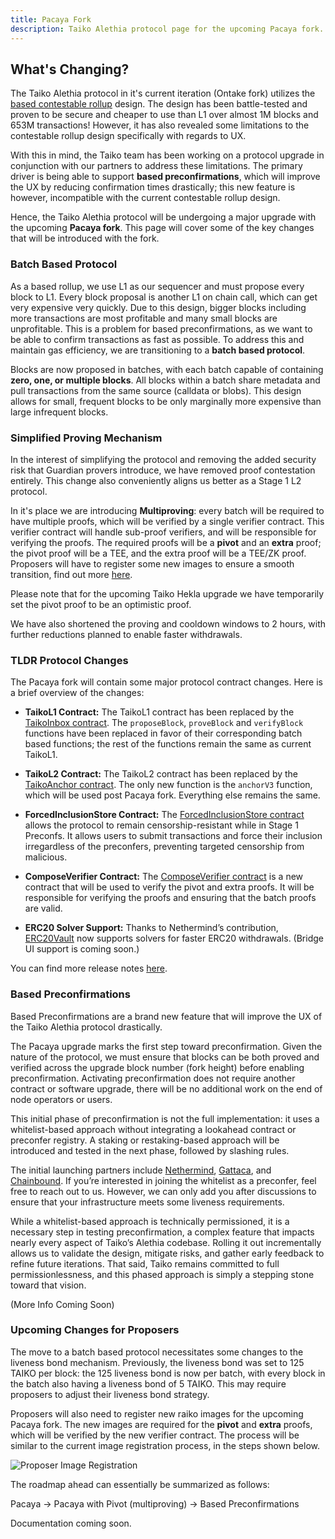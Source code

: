 ```yaml
---
title: Pacaya Fork
description: Taiko Alethia protocol page for the upcoming Pacaya fork.
---
```


## What's Changing?

The Taiko Alethia protocol in it's current iteration (Ontake fork) utilizes the [based contestable rollup](/taiko-alethia-protocol/protocol-design/contestable-rollup) design. The design has been battle-tested and proven to be secure and cheaper to use than L1 over almost 1M blocks and 653M transactions! However, it has also revealed some limitations to the contestable rollup design specifically with regards to UX.

With this in mind, the Taiko team has been working on a protocol upgrade in conjunction with our partners to address these limitations. The primary driver is being able to support **based preconfirmations**, which will improve the UX by reducing confirmation times drastically; this new feature is however, incompatible with the current contestable rollup design.

Hence, the Taiko Alethia protocol will be undergoing a major upgrade with the upcoming **Pacaya fork**. This page will cover some of the key changes that will be introduced with the fork.

### Batch Based Protocol

As a based rollup, we use L1 as our sequencer and must propose every block to L1. Every block proposal is another L1 on chain call, which can get very expensive very quickly. Due to this design, bigger blocks including more transactions are most profitable and many small blocks are unprofitable. This is a problem for based preconfirmations, as we want to be able to confirm transactions as fast as possible. To address this and maintain gas efficiency, we are transitioning to a **batch based protocol**.

Blocks are now proposed in batches, with each batch capable of containing **zero, one, or multiple blocks**. All blocks within a batch share metadata and pull transactions from the same source (calldata or blobs). This design allows for small, frequent blocks to be only marginally more expensive than large infrequent blocks.

### Simplified Proving Mechanism

In the interest of simplifying the protocol and removing the added security risk that Guardian provers introduce, we have removed proof contestation entirely. This change also conveniently aligns us better as a Stage 1 L2 protocol.

In it's place we are introducing **Multiproving**: every batch will be required to have multiple proofs, which will be verified by a single verifier contract. This verifier contract will handle sub-proof verifiers, and will be responsible for verifying the proofs. The required proofs will be a **pivot** and an **extra** proof; the pivot proof will be a TEE, and the extra proof will be a TEE/ZK proof. Proposers will have to register some new images to ensure a smooth transition, find out more [here](/taiko-alethia-protocol/pacaya-fork/#upcoming-changes-for-proposers).

Please note that for the upcoming Taiko Hekla upgrade we have temporarily set the pivot proof to be an optimistic proof.

We have also shortened the proving and cooldown windows to 2 hours, with further reductions planned to enable faster withdrawals.

### TLDR Protocol Changes

The Pacaya fork will contain some major protocol contract changes. Here is a brief overview of the changes:

- **TaikoL1 Contract:** The TaikoL1 contract has been replaced by the [TaikoInbox contract](https://github.com/taikoxyz/taiko-mono/blob/taiko-alethia-protocol-v2.2.0/packages/protocol/contracts/layer1/based/TaikoInbox.sol). The `proposeBlock`, `proveBlock` and `verifyBlock` functions have been replaced in favor of their corresponding batch based functions; the rest of the functions remain the same as current TaikoL1.

- **TaikoL2 Contract:** The TaikoL2 contract has been replaced by the [TaikoAnchor contract](https://github.com/taikoxyz/taiko-mono/blob/taiko-alethia-protocol-v2.2.0/packages/protocol/contracts/layer2/based/TaikoAnchor.sol). The only new function is the `anchorV3` function, which will be used post Pacaya fork. Everything else remains the same.

- **ForcedInclusionStore Contract:** The [ForcedInclusionStore contract](https://github.com/taikoxyz/taiko-mono/blob/taiko-alethia-protocol-v2.2.0/packages/protocol/contracts/layer1/forced-inclusion/ForcedInclusionStore.sol) allows the protocol to remain censorship-resistant while in Stage 1 Preconfs. It allows users to submit transactions and force their inclusion irregardless of the preconfers, preventing targeted censorship from malicious.

- **ComposeVerifier Contract:** The [ComposeVerifier contract](https://github.com/taikoxyz/taiko-mono/blob/taiko-alethia-protocol-v2.2.0/packages/protocol/contracts/layer1/verifiers/compose/ComposeVerifier.sol) is a new contract that will be used to verify the pivot and extra proofs. It will be responsible for verifying the proofs and ensuring that the batch proofs are valid.

- **ERC20 Solver Support:** Thanks to Nethermind’s contribution, [ERC20Vault](https://github.com/taikoxyz/taiko-mono/blob/taiko-alethia-protocol-v2.2.0/packages/protocol/contracts/shared/tokenvault/ERC20Vault.sol) now supports solvers for faster ERC20 withdrawals. (Bridge UI support is coming soon.)

You can find more release notes [here](https://github.com/taikoxyz/taiko-mono/releases/tag/taiko-alethia-protocol-v2.2.0).

### Based Preconfirmations

Based Preconfirmations are a brand new feature that will improve the UX of the Taiko Alethia protocol drastically.

The Pacaya upgrade marks the first step toward preconfirmation. Given the nature of the protocol, we must ensure that blocks can be both proved and verified across the upgrade block number (fork height) before enabling preconfirmation. Activating preconfirmation does not require another contract or software upgrade, there will be no additional work on the end of node operators or users.

This initial phase of preconfirmation is not the full implementation: it uses a whitelist-based approach without integrating a lookahead contract or preconfer registry. A staking or restaking-based approach will be introduced and tested in the next phase, followed by slashing rules.

The initial launching partners include [Nethermind](https://www.nethermind.io), [Gattaca](https://gattaca.com), and [Chainbound](https://chainbound.io). If you’re interested in joining the whitelist as a preconfer, feel free to reach out to us. However, we can only add you after discussions to ensure that your infrastructure meets some liveness requirements.

While a whitelist-based approach is technically permissioned, it is a necessary step in testing preconfirmation, a complex feature that impacts nearly every aspect of Taiko’s Alethia codebase. Rolling it out incrementally allows us to validate the design, mitigate risks, and gather early feedback to refine future iterations. That said, Taiko remains committed to full permissionlessness, and this phased approach is simply a stepping stone toward that vision.

(More Info Coming Soon)

### Upcoming Changes for Proposers

The move to a batch based protocol necessitates some changes to the liveness bond mechanism. Previously, the liveness bond was set to 125 TAIKO per block: the 125 liveness bond is now per batch, with every block in the batch also having a liveness bond of 5 TAIKO. This may require proposers to adjust their liveness bond strategy.

Proposers will also need to register new raiko images for the upcoming Pacaya fork. The new images are required for the **pivot** and **extra** proofs, which will be verified by the new verifier contract. The process will be similar to the current image registration process, in the steps shown below.

![Proposer Image Registration](~/assets/content/docs/taiko-alethia-protocol/raiko-image-draft.webp)

The roadmap ahead can essentially be summarized as follows:

Pacaya -> Pacaya with Pivot (multiproving) -> Based Preconfirmations

Documentation coming soon.
